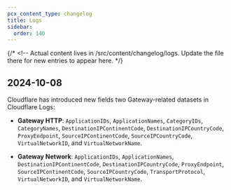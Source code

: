 ```yaml
---
pcx_content_type: changelog
title: Logs
sidebar:
  order: 140
---
```



{/* <!-- Actual content lives in /src/content/changelog/logs. Update the file there for new entries to appear here. */}

<ProductChangelog product="logs" />

## 2024-10-08

Cloudflare has introduced new fields two Gateway-related datasets in Cloudflare Logs:

  * **Gateway HTTP**: `ApplicationIDs`, `ApplicationNames`, `CategoryIDs`, `CategoryNames`, `DestinationIPContinentCode`, `DestinationIPCountryCode`, `ProxyEndpoint`, `SourceIPContinentCode`, `SourceIPCountryCode`, `VirtualNetworkID`, and `VirtualNetworkName`.

  * **Gateway Network**: `ApplicationIDs`, `ApplicationNames`, `DestinationIPContinentCode`, `DestinationIPCountryCode`, `ProxyEndpoint`, `SourceIPContinentCode`, `SourceIPCountryCode`, `TransportProtocol`, `VirtualNetworkID`, and `VirtualNetworkName`.